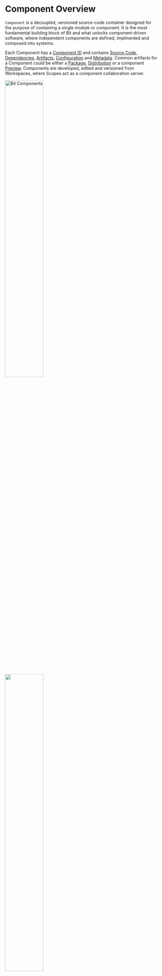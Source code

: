 <!-- This page is WIP -->

# Component Overview

`Component` is a decoupled, versioned source-code container designed for the purpose of containing a single module or component. 
It is the most fundamental building block of Bit and what unlocks component-driven software, where independent components are defined, implmented and composed into systems.

Each Component has a [Component ID](/components/component-id) and contains [Source Code](/components/source-code), [Dependencies](/dependencies/overview), [Artifacts](/components/artifact), [Configuration](/components/component-config) and [Metadata](/components/metadata). 
Common artifacts for a Component could be either a [Package](/packages/package), [Distribution](/compiler/dist) or a component [Preview](/preview/preview).
Components are developed, edited and versioned from Workspaces, where Scopes act as a component collaboration server.

<Image width="50%" src={componentImg} alt="Bit Components" />

<Image width="50%" src={scopeWorkspace} />

Component are versioned using [Tag](/component/tag), which sets a SemVer, [Snap](/component/snap) verions component with an hash (similiar to a git commit). [Lanes](/component/lanes) allow diverging
history and version proposed changes to a set of components.
Upon every `tag` or `snap` a new object is persisted to the Scope. Operations like [Import](/workspace/import) and [Export](/workspace/export) are used to synchronize changes with a remote
scope between any number of workspaces.

```bash
$ bit import
```

```bash
successfully imported one component
- up to date teambit.harmony/content/aspects-overview   
```

importing a component fetchs the latest changes from the remote scope and syncs them with the workspace's local scope. In this case, our component is up to date.

For viewing the component history log use `bit log`.
```bash
$ bit log
```

`bit log` shows all versions created for the component across all worksapces. You can check the current version of the component in the Workspace with `bit list`.

```bash
$ bit list
```
```
┌──────────────────────────────────────────┬─────────────────┬───────────────────┐
│ component ID                             │ latest in scope │ used in workspace │
├──────────────────────────────────────────┼─────────────────┼───────────────────┤
│ teambit.harmony/content/aspects-overview │ 0.0.3           │ 0.0.3             │
└──────────────────────────────────────────┴─────────────────┴───────────────────┘
```

Versioning a component usaully happens after applying changes to a component. Check for the component status using `bit status`.

```bash
$ bit status
```

```
modified components
(use "bit tag --all [version]" to lock a version with all your changes)
(use "bit diff" to compare changes)

     > content/aspects-overview ... ok
```

We can see the component got modified, diffing the changes from the previous version is possible `bit diff`.

```
$ bit diff
```

```
------------------------------------------------------------------
showing diff for teambit.harmony/content/aspects-overview
------------------------------------------------------------------
--- aspects-overview.mdx (0.0.3 original)
+++ aspects-overview.mdx (0.0.3 modified)
@@ -56,7 +56,6 @@ export class MyOtherAspect {
 
 ## Composable 
 
-<img src={composability} alt="Composability" />
 
 ## Extensible
 Aspects are extensible by design. Every aspect can expose an API for other aspects to use in order to extend it using [Integration Slots](/extending-bit/slots).
```

After reviewing our changes, we can version the component using either `bit tag` or `bit snap`. The example below, versions all new and modified components with version 1.0.0.

```bash
$ bit tag --all 1.0.0
```

```
1 component(s) tagged
(use "bit export [collection]" to push these components to a remote")
(use "bit untag" to unstage versions)

changed components
(components that got a version bump)
     > teambit.harmony/content/aspects-overview@1.0.0
```

After versioning a component, syncing changes to the remote scope can be done with `bit export`.

```
$ bit export
```

```
exported the following 1 component(s):
teambit.harmony/content/aspects-overview
```

Using `bit import` from a different workspace, which also consists of this component imported, would end up with a new version update.

```bash
$ bit import
```

```bash
- updated teambit.harmony/content/aspects-overview new versions: 1.0.0  
```

Once the component got updated, you can checkout to either the new version, or any other version of the component. In the below example, I'm checking out all component
in my workspace to the their `HEAD`.

```bash
$ bit checkout latest --all
```

```
successfully switched the following components to their latest version

teambit.harmony/content/aspects-overview@1.0.0
	updated aspect-graph.ts 
	updated aspects-overview.composition.tsx 
	updated aspects-overview.docs.mdx 
	auto-merged aspects-overview.mdx 
	updated composability.png 
	updated index.ts 
```
